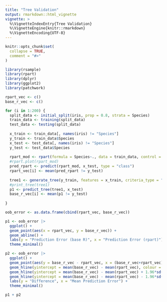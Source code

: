 ```yaml
---
title: "Tree Validation"
output: rmarkdown::html_vignette
vignette: >
  %\VignetteIndexEntry{Tree Validation}
  %\VignetteEngine{knitr::rmarkdown}
  %\VignetteEncoding{UTF-8}
---
```


```r
knitr::opts_chunk$set(
  collapse = TRUE,
  comment = "#>"
)
```


```r
library(rsample)
library(rpart)
library(dplyr)
library(ggplot2)
library(patchwork)
```

```r
rpart_vec <- c()
base_r_vec <- c()

for (i in 1:200) {
  split_data <- initial_split(iris, prop = 0.8, strata = Species)
  train_data <- training(split_data)
  test_data <- testing(split_data)
  
  x_train <- train_data[, names(iris) != "Species"]
  y_train <- train_data$Species
  x_test <- test_data[, names(iris) != "Species"]
  y_test <- test_data$Species
  
  rpart_mod <- rpart(formula = Species~., data = train_data, control =  rpart.control(maxdepth = 3, cp = 0.01))
  #rpart.plot(rpart_mod)
  pred_rpart <- predict(rpart_mod, x_test, type = "class")
  rpart_vec[i] <- mean(pred_rpart != y_test)
  
  tree1 <- generate_tree(y_train, features = x_train, criteria_type = "gini", max_depth = 4, alpha = 0.01)
  #print_tree(tree1)
  p1 <- predict_tree(tree1, x_test)
  base_r_vec[i] <- mean(p1 != y_test)
  
}
```



```r
oob_error <- as.data.frame(cbind(rpart_vec, base_r_vec)) 

p1 <- oob_error |>
  ggplot() +
  geom_point(aes(x = rpart_vec, y = base_r_vec)) +
  geom_abline() +
  labs(y = "Prediction Error (base R)", x = "Prediction Error (rpart)") +
  theme_minimal()

p2 <- oob_error |>
  ggplot() +
  geom_point(aes(y = base_r_vec - rpart_vec, x = (base_r_vec+rpart_vec)/2)) +
  geom_hline(yintercept = mean(base_r_vec) - mean(rpart_vec), colour = "blue", linewidth = 1.5) +
  geom_hline(yintercept = mean(base_r_vec) - mean(rpart_vec) + 1.96*sd(base_r_vec - rpart_vec) , colour = "green", linewidth = 1, linetype = 2) +
  geom_hline(yintercept = mean(base_r_vec) - mean(rpart_vec) - 1.96*sd(base_r_vec - rpart_vec) , colour = "green", linewidth = 1, linetype = 2) +
  labs(y = "Difference", x = "Mean Prediction Error") +
  theme_minimal()

p1 + p2


```

